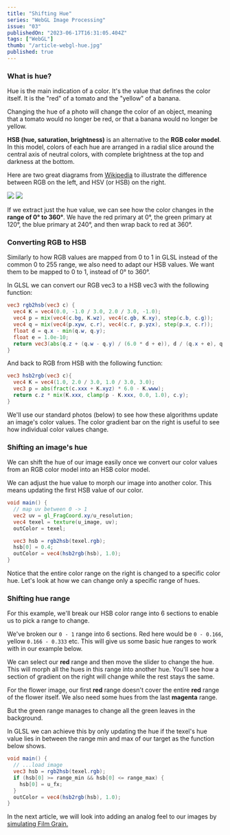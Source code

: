```yaml
---
title: "Shifting Hue"
series: "WebGL Image Processing"
issue: "03"
publishedOn: "2023-06-17T16:31:05.404Z"
tags: ["WebGL"]
thumb: "/article-webgl-hue.jpg"
published: true
---
```


<WebGLImageProcessingIntro />

### What is hue?

Hue is the main indication of a color. It's the value that defines the color itself. It is the "red" of a tomato and the "yellow" of a banana.

Changing the hue of a photo will change the color of an object, meaning that a tomato would no longer be red, or that a banana would no longer be yellow.

**HSB (hue, saturation, brightness)** is an alternative to the **RGB color model**. In this model, colors of each hue are arranged in a radial slice around the central axis of neutral colors, with complete brightness at the top and darkness at the bottom. 

Here are two great diagrams from [Wikipedia](https://en.wikipedia.org/wiki/HSL_and_HSV) to illustrate the difference between RGB on the left, and HSV (or HSB) on the right. 

<div style={{display: 'flex', gap: '10px', marginBottom: '20px'}}>
  <img src="/color-model-rgb.png" style={{backgroundColor: 'white', width: 'calc(50% - 5px)'}}/>
  <img src="/weblgl-hsb-cylinder.png" style={{backgroundColor: 'white', width: 'calc(50% - 5px)'}}/>
</div>

If we extract just the hue value, we can see how the color changes in the **range of 0° to 360°**. We have the red primary at 0°, the green primary at 120°, the blue primary at 240°, and then wrap back to red at 360°.

<Dither step="gradient-hsb" label="Hue color range from 0° to 360°" />

### Converting RGB to HSB

Similarly to how RGB values are mapped from 0 to 1 in GLSL instead of the common 0 to 255 range, we also need to adapt our HSB values. We want them to be mapped to 0 to 1, instead of 0° to 360°.

<Dither step="gradient-hsb" label="Hue color range from 0 to 1" />

In GLSL we can convert our RGB vec3 to a HSB vec3 with the following function:

```glsl
vec3 rgb2hsb(vec3 c) {
  vec4 K = vec4(0.0, -1.0 / 3.0, 2.0 / 3.0, -1.0);
  vec4 p = mix(vec4(c.bg, K.wz), vec4(c.gb, K.xy), step(c.b, c.g));
  vec4 q = mix(vec4(p.xyw, c.r), vec4(c.r, p.yzx), step(p.x, c.r));
  float d = q.x - min(q.w, q.y);
  float e = 1.0e-10;
  return vec3(abs(q.z + (q.w - q.y) / (6.0 * d + e)), d / (q.x + e), q.x);
}
```

And back to RGB from HSB with the following function:

```glsl
vec3 hsb2rgb(vec3 c){
  vec4 K = vec4(1.0, 2.0 / 3.0, 1.0 / 3.0, 3.0);
  vec3 p = abs(fract(c.xxx + K.xyz) * 6.0 - K.www);
  return c.z * mix(K.xxx, clamp(p - K.xxx, 0.0, 1.0), c.y);
}
```

We'll use our standard photos (below) to see how these algorithms update an image's color values. The color gradient bar on the right is useful to see how individual color values change.

<Dither step="0-photos" />

### Shifting an image's hue

We can shift the hue of our image easily once we convert our color values from an RGB color model into an HSB color model.

We can adjust the hue value to morph our image into another color. This means updating the first HSB value of our color.

```glsl
void main() {
  // map uv between 0 -> 1
  vec2 uv = gl_FragCoord.xy/u_resolution;
  vec4 texel = texture(u_image, uv);
  outColor = texel;

  vec3 hsb = rgb2hsb(texel.rgb);
  hsb[0] = 0.4;
  outColor = vec4(hsb2rgb(hsb), 1.0);
}
```

<Dither step="hue" />

Notice that the entire color range on the right is changed to a specific color hue. Let's look at how we can change only a specific range of hues.

### Shifting hue range

For this example, we'll break our HSB color range into 6 sections to enable us to pick a range to change.

<Dither step="gradient-hsb" label="Hue color range from 0 to 1" />

<Dither step="gradient-hsb-rounded" label="Hue color range broken into 6 sections" />

We've broken our `0 - 1` range into 6 sections. Red here would be `0 - 0.166`, yellow `0.166 - 0.333` etc. This will give us some basic hue ranges to work with in our example below.

We can select our **red** range and then move the slider to change the hue. This will morph all the hues in this range into another hue. You'll see how a section of gradient on the right will change while the rest stays the same.

<Dither step="hue-range" />

For the flower image, our first **red** range doesn't cover the entire **red** range of the flower itself. We also need some hues from the last **magenta** range.

But the green range manages to change all the green leaves in the background.

In GLSL we can achieve this by only updating the hue if the texel's hue value lies in between the range min and max of our target as the function below shows.

```glsl
void main() {
  // ...load image
  vec3 hsb = rgb2hsb(texel.rgb);
  if (hsb[0] >= range_min && hsb[0] <= range_max) {
    hsb[0] = u_fx;
  }
  outColor = vec4(hsb2rgb(hsb), 1.0);
}
```

In the next article, we will look into adding an analog feel to our images by [simulating Film Grain.](/p/webgl-film-grain)
